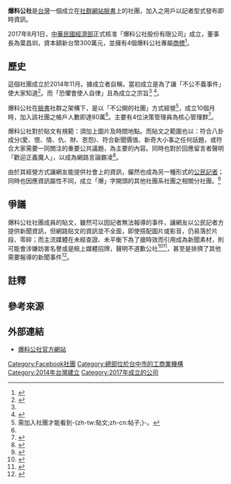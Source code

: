 {{In popular culture}}
{{Infobox company
| name = 爆料公社股份有限公司
| name_en = 八卦有理 爆料無罪
| logo = Baoliao_Commune_logo.png
| logo_size = 
| logo_caption = 
| image =          
| image_size =
| image_caption =
| native_name = 
| native_name_lang = zh-hant
| other_name = 
| type = 
| industry = 
| foundation = 2014年11月（Facebook社團啟用）<br />2017年8月1日（成立公司）
| founder = 葉昌圳
| location = [[臺中市|臺中市]][[西屯區|西屯區]]
| area_served = 資訊軟體、一般廣告、資料處理、電子資訊供應
| key_people = 葉昌圳（董事長）
| products = 
| services = 爆料公社系列Facebook社團、粉絲專頁與相關網站
| local_code_name = TW
| local_code = 61862660
| capital = 新臺幣300萬元
| owner = 
| ratio = 
| homepage = {{URL|http://www.bc3ts.com/}}
}}
'''爆料公社'''是[[台灣|台灣]]一個成立在[[社群網站|社群網站]][[臉書|臉書]]上的社團，加入之用戶以記者型式發布即時資訊。

2017年8月1日，[[中華民國經濟部|中華民國經濟部]]正式核准「爆料公社股份有限公司」成立，董事長為葉昌圳，資本額新台幣300萬元，並擁有4個爆料公社專屬[[商標|商標]]<ref>{{cite news|url=http://news.ltn.com.tw/news/business/paper/1127036|title=擁200萬粉絲 爆料公社開公司
|author=黃佩君、高嘉和|date=2017-08-15|agency=自由時報}}</ref>。

==歷史==
這個社團成立於2014年11月。據成立者自稱，當初成立是為了讓「不公不義事件」使大家知道<ref name="setup80">{{Cite news|url=http://www.appledaily.com.tw/realtimenews/article/new/20151018/713754/ |title=《爆料公社》管理員：會成立全因7個字 - 蘋果日報|language=zh-TW|author=葉國吏}}</ref>。而「恐懼會使人自律」且為成立之宗旨<ref name="setup80"></ref>
<ref>{{Cite news|url=http://www.chinatimes.com/newspapers/20151018000316-260102 |title=人人皆狗仔 爆料公社爆紅 - 中時電子報|language=zh-TW|author=葉德正}}</ref>。

爆料公社在[[臉書|臉書]]社群之架構下，是以「不公開的社團」方式經營<ref group="註">需加入社團才能看到-{zh-tw:貼文;zh-cn:帖子;}-。</ref>，成立10個月時，加入該社團之帳戶人數即達80萬<ref name="setup80" />。主要有4位決策管理員為核心管理群<ref>{{Cite news|url=http://www.ettoday.net/news/20151017/581554.htm|title=爆料公社管理員曝光 - ETtoday 東森新聞雲}}</ref>。

爆料公社對於貼文有規範：須加上圖片及時間地點。而貼文之範圍也以：符合八卦成分(愛、恨、情、仇、財、恩怨)、符合新聞價值、新奇大小事之任何話題，或符合大家需要一同關注的重要公共議題，為主要的內容。同時也對於回應留言者聲明「歡迎正義魔人」，以成為網路言論霸凌<ref>{{Citation|last=東森新聞 CH51|title=臉書最大社團管理員曝光  「爆料」管理辛酸 -東森新聞HD|date=2015-10-16|url=https://www.youtube.com/watch?v=O1TPZ1Jtxmc|accessdate=2017-02-03}}</ref>。

由於其經營方式讓網友能提供社會上的資訊，儼然也成為另一種形式的[[公民記者|公民記者]]；同時也因應資訊屬性不同，成立「爆」字開頭的其他社團系社團之相關分社團。<ref>{{Cite web|url=http://www.setn.com/News.aspx?NewsID=155554|title=人人都是公民記者！爆料公社2年累積300萬社員-三立新聞網 SETN.COM|accessdate=2017-02-07|author=|date=|last=三立新聞網|publisher=}}</ref>

==爭議==
爆料公社社團成員的貼文，雖然可以因記者無法報導的事件，讓網友以公民記者方提供新聞資訊，但網路貼文的資訊並不全面，即使搭配圖片或影音，仍易落於片段、零碎；而主流媒體在未經查證、未平衡下為了搶時效而引用成為新聞素材，則可能會涉嫌妨害名譽或是賠上媒體招牌，聲明不道歉公社<ref>{{Cite news|url=http://news.tvbs.com.tw/local/659469 |title=爆料公社下標惹爭議　律師：未查證恐涉妨害名譽 - TVBS NEWS|language=zh-TW|author=劉峻谷 }}</ref><ref>{{Cite news|url=http://www.chinatimes.com/newspapers/20151018000318-260102 |title=爆料照單全收 媒體賠上招牌 - 中時電子報|language=zh-TW|author=陳宜加、陳螢萱 }}</ref>，甚至是排擠了其他需要報導的新聞事件<ref>{{Cite news|url=http://www.appledaily.com.tw/realtimenews/article/new/20151010/708951/ |title=譙「爆料公社」最好停掉　女主播挨轟道歉 - 蘋果日報|language=zh-TW }}</ref>。

==註釋==
<references group="註" />
== 參考來源 ==
{{reflist}}

== 外部連結 ==
* [http://www.bc3ts.com/ 爆料公社官方網站]

[[Category:Facebook社團|Category:Facebook社團]]
[[Category:總部位於台中市的工商業機構|Category:總部位於台中市的工商業機構]]
[[Category:2014年台灣建立|Category:2014年台灣建立]]
[[Category:2017年成立的公司|Category:2017年成立的公司]]